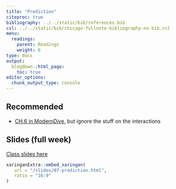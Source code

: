 ```yaml
---
title: "Prediction"
citeproc: true
bibliography: ../../static/bib/references.bib
csl: ../../static/bib/chicago-fullnote-bibliography-no-bib.csl
menu: 
  readings:
    parent: Readings
    weight: 6
type: docs
output:
  blogdown::html_page:
    toc: true
editor_options: 
  chunk_output_type: console
---
```



## Recommended

- <i class="fas fa-book"></i> [CH.6 in ModernDive](https://moderndive.com/6-multiple-regression.html#multiple-regression), but ignore the stuff on the interactions


## Slides (full week)

[Class slides here](/slides/07-prediction.html)


```r
xaringanExtra::embed_xaringan(
   url = "/slides/07-prediction.html",
   ratio = "16:9"
)
```

